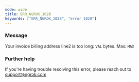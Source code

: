 ```yaml
---
mode: wide
title: ERR_NGROK_1028
keywords: ["ERR_NGROK_1028", "error 1028"]
---
```


### Message

Your invoice billing address line2 is too long: `VAL` bytes. Max: `MAX`

### Further help

If you're having trouble resolving this error, please reach out to [support@ngrok.com](mailto:support@ngrok.com?subject=Help%20with%20ERR_NGROK_1028)
